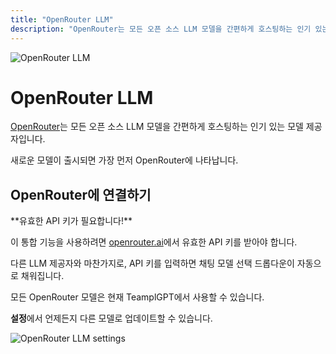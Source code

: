 ```yaml
---
title: "OpenRouter LLM"
description: "OpenRouter는 모든 오픈 소스 LLM 모델을 간편하게 호스팅하는 인기 있는 모델 제공자입니다."
---
```



<Image
  src="/images/anythingllm-setup/llm-configuration/cloud/openrouter/header-image.png"
  height={1080}
  width={1920}
  quality={100}
  alt="OpenRouter LLM"
/>

# OpenRouter LLM

[OpenRouter](https://openrouter.ai)는 모든 오픈 소스 LLM 모델을 간편하게 호스팅하는 인기 있는 모델 제공자입니다.

새로운 모델이 출시되면 가장 먼저 OpenRouter에 나타납니다.

## OpenRouter에 연결하기

<Callout type="info" emoji="️💡">
  **유효한 API 키가 필요합니다!**

  이 통합 기능을 사용하려면 [openrouter.ai](https://openrouter.ai/)에서 유효한 API 키를 받아야 합니다.
</Callout>

다른 LLM 제공자와 마찬가지로, API 키를 입력하면 채팅 모델 선택 드롭다운이 자동으로 채워집니다.

모든 OpenRouter 모델은 현재 TeamplGPT에서 사용할 수 있습니다.

**설정**에서 언제든지 다른 모델로 업데이트할 수 있습니다.

<Image
  src="/images/anythingllm-setup/llm-configuration/cloud/OpenRouter/OpenRouter-llm.png"
  height={1080}
  width={1920}
  quality={100}
  alt="OpenRouter LLM settings"
/>
